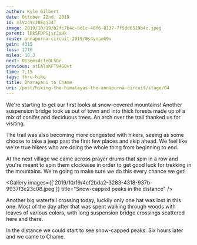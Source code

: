 ```yaml
---
author: Kyle Gilbert
date: October 22nd, 2019
id: mlVzJYcJ0Egj34T
image: 2019/10/19/b2fc7b4c-6d1c-48f6-8137-7f5dd6519b4c.jpeg
parent: lBkSFDPGjsrJaHk
route: annapurna-circuit-2019/0s4ynaoG9v
gain: 4315
loss: 1716
miles: 10.3
next: DI3emsdc1eOLSGr
previous: atEAlaKFT94G0vt
time: 7,15
tags: thru-hike
title: Dharapani to Chame
uri: /post/hiking-the-himalayas-the-annapurna-circuit/stage/04
---
```


<Stats />

<Route />

We're starting to get our first looks at snow-covered mountains! Another
suspension bridge took us out of town and into thick forests made up of a
mix of conifer and deciduous trees. An arch over the trail thanked us for
visiting.

The trail was also becoming more congested with hikers, seeing as some choose
to take a jeep past the first few places and skip ahead. We feel like we're
true hikers who are doing the whole thing from beginning to end.

At the next village we came across prayer drums that spin in a row and you're
meant to spin them clockwise in order to get good luck for trekking in the
mountains. We're going to make sure we do this every chance we get!

<Gallery images={['2019/10/19/4cf2bda2-3283-4318-937b-9937f3c23c08.jpeg']} title="Snow-capped peaks in the distance" />

Another big waterfall crossing today, luckily only one hat was lost in this one.
Most of the day after that was spent walking through woods with leaves of
various colors, with long suspension bridge crossings scattered here and there.

In the distance we could start to see snow-capped peaks. Six hours later and we
came to Chame.

